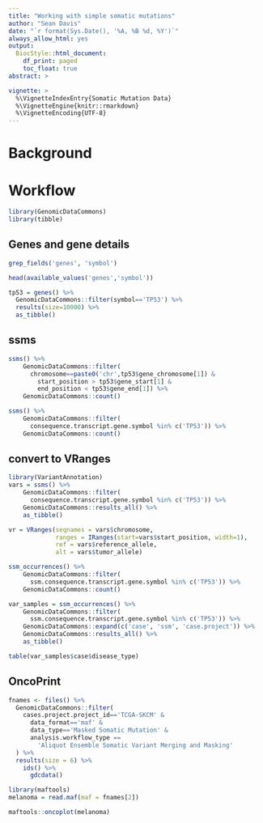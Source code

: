 ```yaml
---
title: "Working with simple somatic mutations"
author: "Sean Davis"
date: "`r format(Sys.Date(), '%A, %B %d, %Y')`"
always_allow_html: yes
output:
  BiocStyle::html_document:
    df_print: paged
    toc_float: true
abstract: >

vignette: >
  %\VignetteIndexEntry{Somatic Mutation Data}
  %\VignetteEngine{knitr::rmarkdown}
  %\VignetteEncoding{UTF-8}
---
```


# Background



# Workflow

```r
library(GenomicDataCommons)
library(tibble)
```

## Genes and gene details

```r
grep_fields('genes', 'symbol')
```
```r
head(available_values('genes','symbol'))
```



```r
tp53 = genes() %>% 
  GenomicDataCommons::filter(symbol=='TP53') %>% 
  results(size=10000) %>% 
  as_tibble()
```


## ssms

```r
ssms() %>% 
    GenomicDataCommons::filter(
      chromosome==paste0('chr',tp53$gene_chromosome[1]) &
        start_position > tp53$gene_start[1] & 
        end_position < tp53$gene_end[1]) %>% 
    GenomicDataCommons::count()
```

```r
ssms() %>% 
    GenomicDataCommons::filter(
      consequence.transcript.gene.symbol %in% c('TP53')) %>% 
    GenomicDataCommons::count()
```

## convert to VRanges

```r
library(VariantAnnotation)
vars = ssms() %>% 
    GenomicDataCommons::filter(
      consequence.transcript.gene.symbol %in% c('TP53')) %>% 
    GenomicDataCommons::results_all() %>%
    as_tibble()
```

```r
vr = VRanges(seqnames = vars$chromosome,
             ranges = IRanges(start=vars$start_position, width=1),
             ref = vars$reference_allele,
             alt = vars$tumor_allele)
```

```r
ssm_occurrences() %>% 
    GenomicDataCommons::filter(
      ssm.consequence.transcript.gene.symbol %in% c('TP53')) %>% 
    GenomicDataCommons::count()
```

```r
var_samples = ssm_occurrences() %>% 
    GenomicDataCommons::filter(
      ssm.consequence.transcript.gene.symbol %in% c('TP53')) %>% 
    GenomicDataCommons::expand(c('case', 'ssm', 'case.project')) %>%
    GenomicDataCommons::results_all() %>% 
    as_tibble()
```

```r
table(var_samples$case$disease_type)
```

## OncoPrint

```r
fnames <- files() %>%
  GenomicDataCommons::filter(
    cases.project.project_id=='TCGA-SKCM' &
      data_format=='maf' &
      data_type=='Masked Somatic Mutation' &
      analysis.workflow_type ==
        'Aliquot Ensemble Somatic Variant Merging and Masking'
  ) %>%
  results(size = 6) %>%
    ids() %>% 
      gdcdata()
```

```r
library(maftools)
melanoma = read.maf(maf = fnames[2])
```

```r
maftools::oncoplot(melanoma)
```
